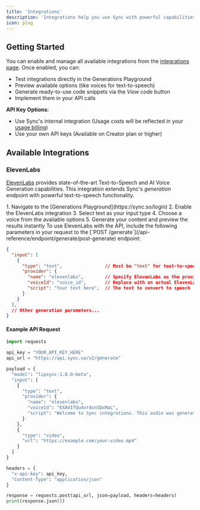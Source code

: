 ```yaml
---
title: 'Integrations'
description: 'Integrations help you use Sync with powerful capabilities from third-party services'
icon: plug
---
```


## Getting Started

You can enable and manage all available integrations from the [integrations page](https://sync.so/integrations). Once enabled, you can:

- Test integrations directly in the Generations Playground
- Preview available options (like voices for text-to-speech)
- Generate ready-to-use code snippets via the _View code_ button
- Implement them in your API calls

**API Key Options:**
- Use Sync's internal integration (Usage costs will be reflected in your [usage billing](https://platform.sync.so/billing/usage))
- Use your own API keys (Available on Creator plan or higher)

## Available Integrations

### ElevenLabs

[ElevenLabs](https://elevenlabs.io) provides state-of-the-art Text-to-Speech and AI Voice Generation capabilities. This integration extends Sync's _generation_ endpoint with powerful text-to-speech functionality.

<AccordionGroup>
<Accordion title="Using ElevenLabs in the Playground">
1. Navigate to the [Generations Playground](https://sync.so/login)
2. Enable the ElevenLabs integration 
3. Select text as your input type
4. Choose a voice from the available options
5. Generate your content and preview the results instantly
</Accordion>

<Accordion title="Using ElevenLabs via API">
To use ElevenLabs with the API, include the following parameters in your request to the [`POST /generate`](/api-reference/endpoint/generate/post-generate) endpoint:

```json
{
  "input": [
    {
      "type": "text",                // Must be "text" for text-to-speech
      "provider": {
        "name": "elevenlabs",        // Specify ElevenLabs as the provider
        "voiceId": "voice_id",       // Replace with an actual ElevenLabs voice ID
        "script": "Your text here",  // The text to convert to speech
      }
    }
  ],
  // Other generation parameters...
}
```

#### Example API Request

```python
import requests

api_key = "YOUR_API_KEY_HERE"
api_url = "https://api.sync.so/v2/generate"

payload = {
  "model": "lipsync-1.8.0-beta",
  "input": [
    {
      "type": "text",
      "provider": {
        "name": "elevenlabs",
        "voiceId": "EXAVITQu4vr4xnSDxMaL",
        "script": "Welcome to Sync integrations. This audio was generated with ElevenLabs.",  # Example voice ID
      }
    },
    {
      "type": "video",
      "url": "https://example.com/your-video.mp4"
    }
  ]
}

headers = {
  "x-api-key": api_key,
  "Content-Type": "application/json"
}

response = requests.post(api_url, json=payload, headers=headers)
print(response.json())
```
</Accordion>
</AccordionGroup>
